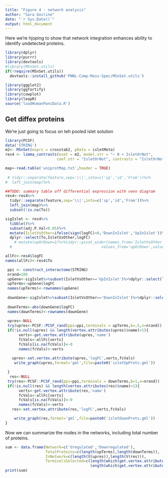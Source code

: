 ---
title: "Figure 4 - network analysis"
author: "Sara Gosline"
date: "`r Sys.Date()`"
output: html_document
---

Here we're hjoping to show that network integration enhances ability to identify undetected proteins.

```{r setup, include=FALSE}
library(dplyr)
library(purrr)
library(devtools)
#library(MSnSet.utils)
if(!require(MSnSet.utils))
  devtools::install_github('PNNL-Comp-Mass-Spec/MSnSet.utils')

library(ggplot2)
library(ggfortify)
library(cowplot)
library(leapR)
source('loadHumanPancData.R')
```

## Get diffex proteins

We're just going to focus on teh pooled islet solution

```{r cars}
library(PCSF)
data('STRING')
m2<- MSnSet(exprs = crosstab2, pData = isletMeta)
res4 <- limma_contrasts(eset = m2, model.str = "~ 0 + IsletOrNot", 
                       coef.str = "IsletOrNot", contrasts = "IsletOrNotIslet - IsletOrNotNonIslet", trend = T, robust = T) #plot = T?

map<-read.table('uniprotMap.txt',header = TRUE)
 
 # tidyr::separate(feature,sep='\\|',into=c('sp','id','From'))%>%
#  left_join(map)%>%

##TODO: summary table off differential expression with venn diagram
res4<-res4%>%
  tidyr::separate(feature,sep='\\|',into=c('sp','id','From'))%>%
  left_join(map)%>%
  subset(!is.na(To))

sigIslet <- res4%>%
  tibble()%>%
  subset(adj.P.Val<0.05)%>%
  mutate(IsletVsOther=ifelse(sign(logFC)<0,'DownInIslet','UpInIslet'))%>%
  dplyr::select(To,IsletVsOther,logFC)
    # mutate(upOrDown=1)%>%tidyr::pivot_wider(names_from='IsletVsOther',
  #                                        values_from='upOrDown',values_fill=0)

allFc<-res4$logFC
names(allFc)<-res4$To

 ppi <- construct_interactome(STRING)
 nrand=100
 upGene<-sigIslet%>%subset(IsletVsOther=='UpInIslet')%>%dplyr::select(logFC,To)%>%tibble::column_to_rownames('To')
 upTerms<-upGene$logFC
 names(upTerms)<-rownames(upGene)
 
 downGene<-sigIslet%>%subset(IsletVsOther=='DownInIslet')%>%dplyr::select(logFC,To)%>%tibble::column_to_rownames('To')
 
 downTerms<-abs(downGene$logFC)
 names(downTerms)<-rownames(downGene)
 
 upres<-NULL
 try(upres<-PCSF::PCSF_rand(ppi=ppi,terminals = upTerms,b=.5,n=nrand))
 if(!is.null(upres) && length(vertex.attributes(upres)$name)>1){
      verts<-get.vertex.attribute(upres,'name')
      fcVals<-allFc[verts]
      fcVals[is.na(fcVals)]<-0
      names(fcVals)<-verts
 
   upres<-set.vertex.attribute(upres,'logFC',verts,fcVals)
    write_graph(upres,format='gml',file=paste0('isletUpProts.gml'))

 }
  res<-NULL
 try(res<-PCSF::PCSF_rand(ppi=ppi,terminals = downTerms,b=1,n=nrand))
 if(!is.null(res) && length(vertex.attributes(res)$name)>1){
      verts<-get.vertex.attribute(res,'name')
      fcVals<-allFc[verts]
      fcVals[is.na(fcVals)]<-0
      names(fcVals)<-verts
   res<-set.vertex.attribute(res,'logFC',verts,fcVals)

    write_graph(res,format='gml',file=paste0('isletDownProts.gml'))
}

```


Now we can summarize the nodes in the networks, including total number of proteins.

```{r data summary}

sum <- data.frame(Network=c('Uregulated','Downregulated'),
                  TotalProteins=c(length(upTerms),length(downTerms)),
                  InNetwork=c(length(V(upres)),length(V(res))),
                  TerminalsSelected=c(length(which(get.vertex.attribute(upres,'type')=='Terminal')),
                                      length(which(get.vertex.attribute(res,'type')=='Terminal'))))
print(sum)
                              

```
